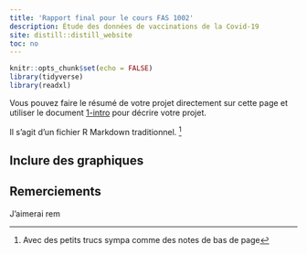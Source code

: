 ```yaml
---
title: 'Rapport final pour le cours FAS 1002'
description: Étude des données de vaccinations de la Covid-19
site: distill::distill_website
toc: no
---
```


```r
knitr::opts_chunk$set(echo = FALSE)
library(tidyverse)
library(readxl)
```

Vous pouvez faire le résumé de votre projet directement sur cette page et utiliser le document [1-intro](1-intro.html) pour décrire votre projet.

Il s'agit d'un fichier R Markdown traditionnel. ^[Avec des petits trucs sympa comme des notes de bas de page]

## Inclure des graphiques


<aside>
</aside>



## Remerciements {.appendix}
J'aimerai rem

